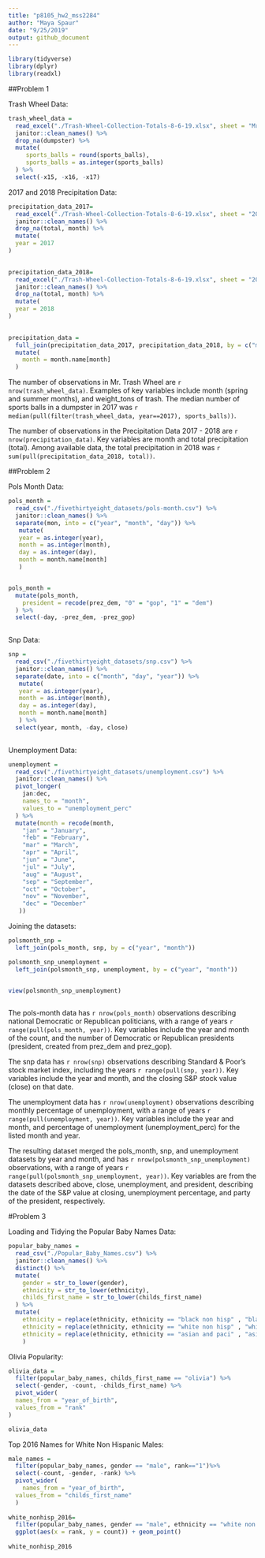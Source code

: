 ```yaml
---
title: "p8105_hw2_mss2284"
author: "Maya Spaur"
date: "9/25/2019"
output: github_document
---
```

```r
library(tidyverse)
library(dplyr)
library(readxl)
```

##Problem 1

Trash Wheel Data:

```r
trash_wheel_data = 
  read_excel("./Trash-Wheel-Collection-Totals-8-6-19.xlsx", sheet = "Mr. Trash Wheel", skip=1) %>%
  janitor::clean_names() %>%
  drop_na(dumpster) %>%
  mutate(
     sports_balls = round(sports_balls),
     sports_balls = as.integer(sports_balls)
  ) %>%
  select(-x15, -x16, -x17)

```

2017 and 2018 Precipitation Data:

```r
precipitation_data_2017=
  read_excel("./Trash-Wheel-Collection-Totals-8-6-19.xlsx", sheet = "2017 Precipitation", skip = 1, col_names = TRUE) %>%
  janitor::clean_names() %>%
  drop_na(total, month) %>%
  mutate(
  year = 2017
)

  
precipitation_data_2018=
  read_excel("./Trash-Wheel-Collection-Totals-8-6-19.xlsx", sheet = "2018 Precipitation",  skip = 1, col_names = TRUE) %>%
  janitor::clean_names() %>%
  drop_na(total, month) %>%
  mutate(
  year = 2018
)
  

precipitation_data = 
  full_join(precipitation_data_2017, precipitation_data_2018, by = c("month", "total", "year")) %>%
  mutate(
    month = month.name[month]
  )

```

 
The number of observations in Mr. Trash Wheel are `r nrow(trash_wheel_data)`. Examples of key variables include month (spring and summer months), and weight_tons of trash. The median number of sports balls in a dumpster in 2017 was `r median(pull(filter(trash_wheel_data, year==2017), sports_balls))`. 

The number of observations in the Precipitation Data 2017 - 2018 are `r nrow(precipitation_data)`. Key variables are month and total precipitation (total). Among available data, the total precipitation in 2018 was `r sum(pull(precipitation_data_2018, total))`.


##Problem 2

Pols Month Data:

```r
pols_month =
  read_csv("./fivethirtyeight_datasets/pols-month.csv") %>%
  janitor::clean_names() %>%
  separate(mon, into = c("year", "month", "day")) %>%
   mutate(
   year = as.integer(year),
   month = as.integer(month),
   day = as.integer(day),
   month = month.name[month]
   )


pols_month =
  mutate(pols_month,
    president = recode(prez_dem, "0" = "gop", "1" = "dem")
  ) %>%
  select(-day, -prez_dem, -prez_gop)
  
```


Snp Data:

```r
snp =
  read_csv("./fivethirtyeight_datasets/snp.csv") %>%
  janitor::clean_names() %>%
  separate(date, into = c("month", "day", "year")) %>%
   mutate(
   year = as.integer(year),
   month = as.integer(month),
   day = as.integer(day),
   month = month.name[month]
   ) %>%
  select(year, month, -day, close)
  
```

Unemployment Data:

```r
unemployment =
  read_csv("./fivethirtyeight_datasets/unemployment.csv") %>%
  janitor::clean_names() %>%
  pivot_longer(
    jan:dec,
    names_to = "month",
    values_to = "unemployment_perc"
  ) %>% 
  mutate(month = recode(month, 
    "jan" = "January", 
    "feb" = "February",
    "mar" = "March",
    "apr" = "April",
    "jun" = "June",
    "jul" = "July",
    "aug" = "August",
    "sep" = "September",
    "oct" = "October",
    "nov" = "November",
    "dec" = "December"
   ))

```

Joining the datasets:

```r
polsmonth_snp = 
  left_join(pols_month, snp, by = c("year", "month")) 

polsmonth_snp_unemployment =
  left_join(polsmonth_snp, unemployment, by = c("year", "month"))


view(polsmonth_snp_unemployment)
  
```

The pols-month data has `r nrow(pols_month)` observations describing national Democratic or Republican politicians, with a range of years `r range(pull(pols_month, year))`. Key variables include the year and month of the count, and the number of Democratic or Republican presidents (president, created from prez_dem and prez_gop).  

The snp data has `r nrow(snp)` observations describing Standard & Poor's stock market index, including the years `r range(pull(snp, year))`. Key variables include the year and month, and the closing S&P stock value (close) on that date.

The unemployment data has `r nrow(unemployment)` observations describing monthly percentage of unemployment, with a range of years `r range(pull(unemployment, year))`. Key variables include the year and month, and percentage of unemployment (unemployment_perc) for the listed month and year.

The resulting dataset merged the pols_month, snp, and unemployment datasets by year and month, and has `r nrow(polsmonth_snp_unemployment)` observations, with a range of years `r range(pull(polsmonth_snp_unemployment, year))`. Key variables are from the datasets described above, close, unemployment, and president, describing the date of the S&P value at closing, unemployment percentage, and party of the president, respectively.

#Problem 3

Loading and Tidying the Popular Baby Names Data:

```r
popular_baby_names =
  read_csv("./Popular_Baby_Names.csv") %>%
  janitor::clean_names() %>%
  distinct() %>%
  mutate(
    gender = str_to_lower(gender),
    ethnicity = str_to_lower(ethnicity),
    childs_first_name = str_to_lower(childs_first_name)
  ) %>%
  mutate(
    ethnicity = replace(ethnicity, ethnicity == "black non hisp" , "black non hispanic"),
    ethnicity = replace(ethnicity, ethnicity == "white non hisp" , "white non hispanic"),
    ethnicity = replace(ethnicity, ethnicity == "asian and paci" , "asian and pacific islander")
    )

```

Olivia Popularity:

```r

olivia_data = 
  filter(popular_baby_names, childs_first_name == "olivia") %>%
  select(-gender, -count, -childs_first_name) %>%
  pivot_wider(
  names_from = "year_of_birth",
  values_from = "rank"
)

olivia_data

```

Top 2016 Names for White Non Hispanic Males:

```r
male_names = 
  filter(popular_baby_names, gender == "male", rank=="1")%>%
  select(-count, -gender, -rank) %>%
  pivot_wider(
    names_from = "year_of_birth",
  values_from = "childs_first_name"
  )
  
white_nonhisp_2016=
  filter(popular_baby_names, gender == "male", ethnicity == "white non hispanic", year_of_birth == "2016") %>%
  ggplot(aes(x = rank, y = count)) + geom_point()
  
white_nonhisp_2016
    
```

